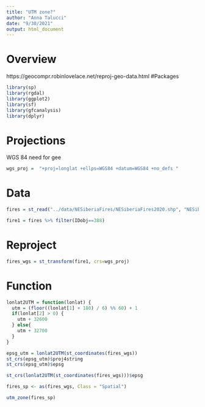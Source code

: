 ```yaml
---
title: "UTM zone?"
author: "Anna Talucci"
date: "9/30/2021"
output: html_document
---
```


# Overview

https://geocompr.robinlovelace.net/reproj-geo-data.html
#Packages
```r

library(sp)
library(rgdal)
library(ggplot2)
library(sf)
library(gfcanalysis)
library(dplyr)
```

# Projections

WGS 84 need for gee
```r
wgs_proj =  "+proj=longlat +ellps=WGS84 +datum=WGS84 +no_defs "

```

# Data


```r
fires = st_read("../data/NESiberiaFires/NESiberiaFires2020.shp", "NESiberiaFires2020")
```
```r
fire1 = fires %>% filter(IDobj==388) 
```
# Reproject
```r
fires_wgs = st_transform(fire1, crs=wgs_proj)
```
# Function
```r
lonlat2UTM = function(lonlat) {
  utm = (floor((lonlat[1] + 180) / 6) %% 60) + 1
  if(lonlat[2] > 0) {
    utm + 32600
  } else{
    utm + 32700
  }
}
```
```r
epsg_utm = lonlat2UTM(st_coordinates(fires_wgs))
st_crs(epsg_utm)$proj4string
st_crs(epsg_utm)$epsg
```


```r
st_crs(lonlat2UTM(st_coordinates(fires_wgs)))$epsg
```
```r
fires_sp <- as(fires_wgs, Class = "Spatial")
```

```r
utm_zone(fires_sp)
```

